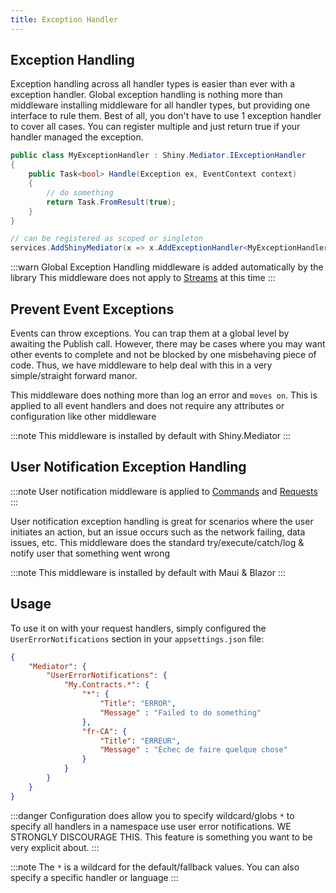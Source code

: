 ```yaml
---
title: Exception Handler
---
```


## Exception Handling

Exception handling across all handler types is easier than ever with a exception handler.  Global exception handling is nothing more than 
middleware installing middleware for all handler types, but providing one interface to rule them.  Best of all, you don't have to use 1 exception handler
to cover all cases.  You can register multiple and just return true if your handler managed the exception.

```csharp
public class MyExceptionHandler : Shiny.Mediator.IExceptionHandler
{
    public Task<bool> Handle(Exception ex, EventContext context)
    {
        // do something
        return Task.FromResult(true);
    }
}

// can be registered as scoped or singleton
services.AddShinyMediator(x => x.AddExceptionHandler<MyExceptionHandler>());
```

:::warn
Global Exception Handling middleware is added automatically by the library
This middleware does not apply to [Streams](./streams) at this time
:::


## Prevent Event Exceptions

Events can throw exceptions.  You can trap them at a global level by awaiting the Publish call.  However, there may be cases
where you may want other events to complete and not be blocked by one misbehaving piece of code.  Thus, we have middleware to help
deal with this in a very simple/straight forward manor.  

This middleware does nothing more than log an error and `moves on`.  This is applied to all event handlers and does not require any attributes
or configuration like other middleware

:::note
This middleware is installed by default with Shiny.Mediator
:::

## User Notification Exception Handling
:::note
User notification middleware is applied to [Commands](./commands) and [Requests](./requests)
:::

User notification exception handling is great for scenarios where the user initiates an action, but an issue occurs
such as the network failing, data issues, etc.  This middleware does the standard try/execute/catch/log & notify user
that something went wrong

:::note
This middleware is installed by default with Maui & Blazor
:::

## Usage

To use it on with your request handlers, simply configured the `UserErrorNotifications` section in your `appsettings.json` file:

```json
{
    "Mediator": {
        "UserErrorNotifications": {
            "My.Contracts.*": {
                "*": {
                    "Title": "ERROR",
                    "Message" : "Failed to do something"
                },
                "fr-CA": {
                    "Title": "ERREUR",
                    "Message" : "Échec de faire quelque chose"
                }
            }
        }
    }
}
```

:::danger
Configuration does allow you to specify wildcard/globs `*` to specify all handlers in a namespace use user error notifications. 
WE STRONGLY DISCOURAGE THIS.  This feature is something you want to be very explicit about.
:::


:::note
The `*` is a wildcard for the default/fallback values.  You can also specify a specific handler or language
:::